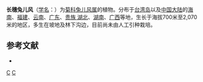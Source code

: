 {{Speciesbox
| taxon = Ainsliaea henryi
| binomial_authority = Diels
}}

'''长穗兔儿风'''（[[学名|学名]]：{{lang|la|''Ainsliaea henryi''}}）为[[菊科|菊科]][[兔儿风属|兔儿风属]]的植物。分布于[[台湾岛|台湾岛]]以及[[中国大陆|中国大陆]]的[[海南|海南]]、[[福建|福建]]、[[云南|云南]]、[[广东|广东]]、[[贵族_湖北|贵族 湖北]]、[[湖南|湖南]]、[[广西|广西]]等地，生长于海拔700米至2,070米的地区，多生在坡地及林下沟边，目前尚未由人工引种栽培。

== 参考文献 ==
<div class="references-small">
* {{cite web| url =http://www.bioinfo.cn/db05/KmzwSpecies.php?action=view&id=3184| title =长穗兔儿风| work =《中国高等植物数据库全库》| publisher =中国科学院微生物研究所| author =昆明植物研究所| accessdate =2009-02-24| deadurl =yes| archiveurl =https://web.archive.org/web/20160305033803/http://www.bioinfo.cn/db05/KmzwSpecies.php?action=view&id=3184| archivedate =2016-03-05}}
</div>

{{Taxonbar}}
[[Category:兔儿风属|C]]
[[Category:中國特有植物|C]]